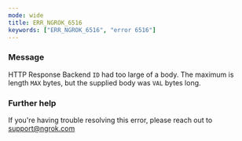```yaml
---
mode: wide
title: ERR_NGROK_6516
keywords: ["ERR_NGROK_6516", "error 6516"]
---
```


### Message

HTTP Response Backend `ID` had too large of a body.
The maximum is length `MAX` bytes, but the supplied body was `VAL` bytes long.

### Further help

If you're having trouble resolving this error, please reach out to [support@ngrok.com](mailto:support@ngrok.com?subject=Help%20with%20ERR_NGROK_6516)

